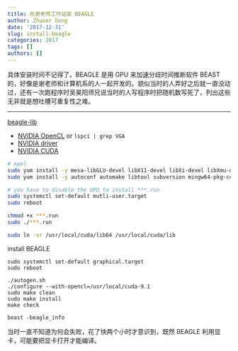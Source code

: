 ```yaml
---
title: 在谢老师工作站装 BEAGLE
author: Zhuoer Dong
date: '2017-12-31'
slug: install-beagle
categories: 2017
tags: []
authors: []
---
```


具体安装时间不记得了。BEAGLE 是用 GPU 来加速分歧时间推断软件 BEAST 的，好像是谢老师和计算机系的人一起开发的。貌似当时的人弄好之后就一直没动过，还有一次跑程序时吴昊阳师兄说当时的人写程序时把随机数写死了，列出这些无非就是想吐槽可重复性之难。

-----------------------------------------

[beagle-lib](https://github.com/beagle-dev/beagle-lib)

- [NVIDIA OpenCL](http://www.nvidia.com/drivers) or `lspci | grep VGA`
- [NVIDIA driver](http://www.nvidia.com/content/DriverDownload-March2009/confirmation.php?url=/XFree86/Linux-x86_64/390.42/NVIDIA-Linux-x86_64-390.42.run&lang=us&type=TITAN)
- [NVIDIA CUDA](https://developer.nvidia.com/cuda-downloads?target_os=Linux&target_arch=x86_64&target_distro=CentOS&target_version=7&target_type=runfilelocal)

```bash
# epel
sudo yum install -y mesa-libGLU-devel libX11-devel libXi-devel libXmu-devel
sudo yum install -y autoconf automake libtool subversion mingw64-pkg-config java-1.8.0-openjdk-devel

# you have to disable the GPU to install ***.run
sudo systemctl set-default mutli-user.target
sudo reboot

chmod +x ***.run
sudo ./***.run

sudo ln -sr /usr/local/cuda/lib64 /usr/local/cuda/lib 
```



install BEAGLE

```
sudo systemctl set-default graphical.target
sudo reboot

./autogen.sh
./configure --with-opencl=/usr/local/cuda-9.1
sudo make clean
sudo make install
make check

beast -beagle_info
```

当时一直不知道为何会失败，花了快两个小时才意识到，既然 BEAGLE 利用显卡，可能要把显卡打开才能编译。
